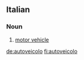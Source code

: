 ==Italian==

===Noun===
{{wikipedia|lang=it}}
{{it-noun|autoveicol|m|o|i}}

# [[motor vehicle]]

[[de:autoveicolo]]
[[fi:autoveicolo]]